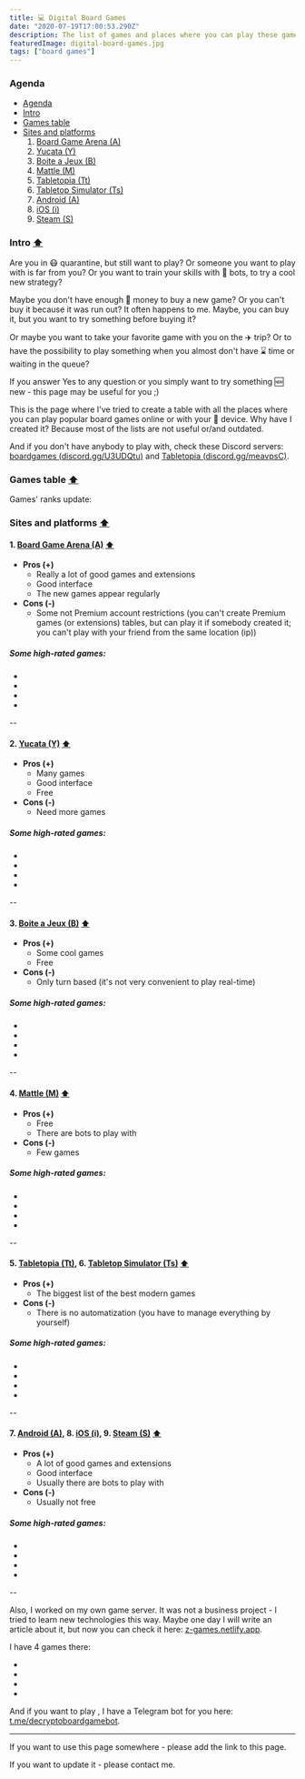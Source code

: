 ```yaml
---
title: 💻 Digital Board Games
date: "2020-07-19T17:00:53.290Z"
description: The list of games and places where you can play these games. One more list, but this one is sorted by board game geek rank.
featuredImage: digital-board-games.jpg
tags: ["board games"]
---
```


### Agenda<a name="agenda" />
* [Agenda](#agenda)
* [Intro](#intro)
* [Games table](#games-table)
* [Sites and platforms](#sites-and-platforms)
  1. [Board Game Arena (A)](#boardgamearena)
  2. [Yucata (Y)](#yucata)
  3. [Boite a Jeux (B)](#boiteajeux)
  4. [Mattle (M)](#mattle)
  5. [Tabletopia (Tt)](#tabletopia)
  6. [Tabletop Simulator (Ts)](#tabletop-simulator)
  7. [Android (A)](#android)
  8. [iOS (i)](#ios)
  9. [Steam (S)](#steam)

### Intro<a name="intro" /> [⬆️](#agenda)

Are you in 😷 quarantine, but still want to play?
Or someone you want to play with is far from you?
Or you want to train your skills with 🤖 bots, to try a cool new strategy?

Maybe you don't have enough 💸 money to buy a new game?
Or you can't buy it because it was run out? It often happens to me.
Maybe, you can buy it, but you want to try something before buying it?

Or maybe you want to take your favorite game with you on the ✈️ trip?
Or to have the possibility to play something when you almost don't have ⌛ time or waiting in the queue?

If you answer Yes to any question or you simply want to try something 🆕 new - this page may be useful for you ;)

This is the page where I've tried to create a table with all the places where you can play popular board games online or with your 📱 device. Why have I created it? Because most of the lists are not useful or/and outdated.

And if you don't have anybody to play with, check these Discord servers: <a href="https://discord.gg/U3UDQtu" target="_blank">boardgames (discord.gg/U3UDQtu)</a> and <a href="https://discord.gg/meavpsC" target="_blank">Tabletopia (discord.gg/meavpsC)</a>.

### Games table<a name="games-table" /> [⬆️](#agenda)


<GamesTable games={boardGamesOnlineData} />

Games' ranks update: <Game isDateOnly />

### Sites and platforms<a name="sites-and-platforms" /> [⬆️](#agenda)

#### 1. <a href="https://boardgamearena.com" name="boardgamearena" target="_blank">Board Game Arena (A)</a> [⬆️](#agenda)
- **Pros (+)**
  - Really a lot of good games and extensions
  - Good interface
  - The new games appear regularly
- **Cons (-)**
  - Some not Premium account restrictions (you can't create Premium games (or extensions) tables, but can play it if somebody created it; you can't play with your friend from the same location (ip))

##### Some high-rated games:
- <Game gameName="Through the Ages: A New Story of Civilization" />
- <Game gameName="Terra Mystica" />
- <Game gameName="Puerto Rico" />
- <Game gameName="Tzolk'in: The Mayan Calendar" />

--

#### 2. <a href="https://yucata.de" name="yucata" target="_blank">Yucata (Y)</a> [⬆️](#agenda)
- **Pros (+)**
  - Many games
  - Good interface
  - Free
- **Cons (-)**
  - Need more games

##### Some high-rated games:
- <Game gameName="The Castles of Burgundy" />
- <Game gameName="Terra Mystica" />
- <Game gameName="The Voyages of Marco Polo" />
- <Game gameName="Russian Railroads" />

--

#### 3. <a href="http://boiteajeux.net" name="boiteajeux" target="_blank">Boite a Jeux (B)</a> [⬆️](#agenda)
- **Pros (+)**
  - Some cool games
  - Free
- **Cons (-)**
  - Only turn based (it's not very convenient to play real-time)

##### Some high-rated games:
- <Game gameName="The Castles of Burgundy" />
- <Game gameName="Concordia" />
- <Game gameName="Agricola" />
- <Game gameName="Tzolk'in: The Mayan Calendar" />

--

#### 4. <a href="https://mattle.online" name="mattle" target="_blank">Mattle (M)</a> [⬆️](#agenda)
- **Pros (+)**
  - Free
  - There are bots to play with
- **Cons (-)**
  - Few games

##### Some high-rated games:
- <Game gameName="7 Wonders Duel" />
- <Game gameName="Azul" />
- <Game gameName="Splendor" />
- <Game gameName="Century: Spice Road" />

--

#### 5. <a href="https://tabletopia.com" name="tabletopia" target="_blank">Tabletopia (Tt)</a>, 6. <a href="https://store.steampowered.com/app/286160/Tabletop_Simulator" name="tabletop-simulator" target="_blank">Tabletop Simulator (Ts)</a> [⬆️](#agenda)
- **Pros (+)**
  - The biggest list of the best modern games
- **Cons (-)**
  - There is no automatization (you have to manage everything by yourself)

##### Some high-rated games:
- <Game gameName="Brass: Birmingham" />
- <Game gameName="Scythe" />
- <Game gameName="Terra Mystica" />
- <Game gameName="Wingspan" />

--

#### 7. <a href="https://play.google.com/store/apps" name="android" target="_blank">Android (A)</a>, 8. <a href="https://www.apple.com/ios/app-store" name="ios" target="_blank">iOS (i)</a>, 9. <a href="https://store.steampowered.com" name="steam" target="_blank">Steam (S)</a> [⬆️](#agenda)
- **Pros (+)**
  - A lot of good games and extensions
  - Good interface
  - Usually there are bots to play with
- **Cons (-)**
  - Usually not free

##### Some high-rated games:
- <Game gameName="Gloomhaven" />
- <Game gameName="Through the Ages: A New Story of Civilization" />
- <Game gameName="Twilight Struggle" />
- <Game gameName="Scythe" />

--

Also, I worked on my own game server. It was not a business project - I tried to learn new technologies this way.
Maybe one day I will write an article about it, but now you can check it here: <a href="https://z-games.netlify.app" target="_blank">z-games.netlify.app</a>.

I have 4 games there:
- <Game gameName="No Thanks!" />
- <Game gameName="Perudo" />
- <Game gameName="Lost Cities" />
- <Game gameName="6 nimmt!" />

And if you want to play <Game gameName="Decrypto" />, I have a Telegram bot for you here: <a href="https://t.me/decryptoboardgamebot" target="_blank">t.me/decryptoboardgamebot</a>.

---

If you want to use this page somewhere - please add the link to this page.

If you want to update it - please contact me.
